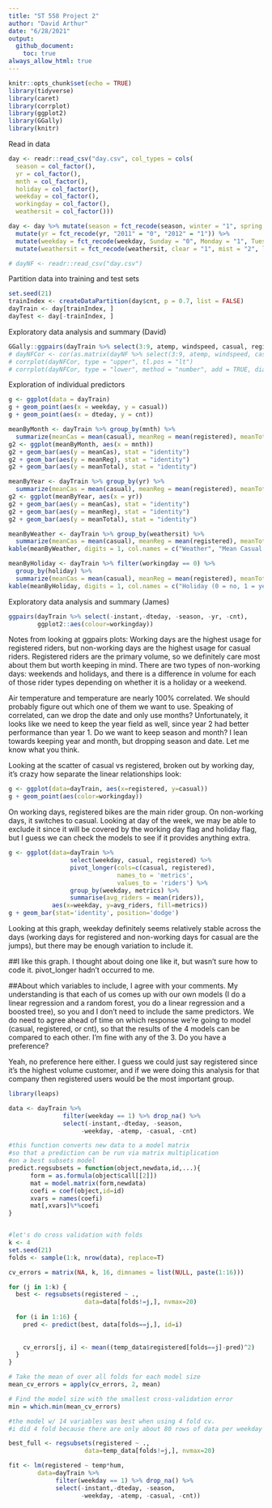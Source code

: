```yaml
---
title: "ST 558 Project 2"
author: "David Arthur"
date: "6/28/2021"
output:
  github_document:
    toc: true
always_allow_html: true
---
```


```r
knitr::opts_chunk$set(echo = TRUE)
library(tidyverse)
library(caret)
library(corrplot)
library(ggplot2)
library(GGally)
library(knitr)
```


Read in data
```r
day <- readr::read_csv("day.csv", col_types = cols(
  season = col_factor(),
  yr = col_factor(),
  mnth = col_factor(),
  holiday = col_factor(),
  weekday = col_factor(),
  workingday = col_factor(),
  weathersit = col_factor()))

day <- day %>% mutate(season = fct_recode(season, winter = "1", spring = "2", summer = "3", fall = "4")) %>%
  mutate(yr = fct_recode(yr, "2011" = "0", "2012" = "1")) %>%
  mutate(weekday = fct_recode(weekday, Sunday = "0", Monday = "1", Tuesday = "2", Wednesday = "3", Thursday = "4", Friday = "5", Saturday = "6")) %>%
  mutate(weathersit = fct_recode(weathersit, clear = "1", mist = "2", lightRainOrSnow = "3", heavyRainOrSnow = "4")) 

# dayNF <- readr::read_csv("day.csv")
```

Partition data into training and test sets
```r
set.seed(21)
trainIndex <- createDataPartition(day$cnt, p = 0.7, list = FALSE)
dayTrain <- day[trainIndex, ]
dayTest <- day[-trainIndex, ]
```

Exploratory data analysis and summary (David)
```r
GGally::ggpairs(dayTrain %>% select(3:9, atemp, windspeed, casual, registered, cnt))
# dayNFCor <- cor(as.matrix(dayNF %>% select(3:9, atemp, windspeed, casual, registered,cnt)))
# corrplot(dayNFCor, type = "upper", tl.pos = "lt")
# corrplot(dayNFCor, type = "lower", method = "number", add = TRUE, diag = FALSE, tl.pos = "n")
```

Exploration of individual predictors
```r
g <- ggplot(data = dayTrain)
g + geom_point(aes(x = weekday, y = casual))
g + geom_point(aes(x = dteday, y = cnt))

meanByMonth <- dayTrain %>% group_by(mnth) %>%
  summarize(meanCas = mean(casual), meanReg = mean(registered), meanTotal = mean(cnt))
g2 <- ggplot(meanByMonth, aes(x = mnth))
g2 + geom_bar(aes(y = meanCas), stat = "identity")
g2 + geom_bar(aes(y = meanReg), stat = "identity")
g2 + geom_bar(aes(y = meanTotal), stat = "identity")

meanByYear <- dayTrain %>% group_by(yr) %>%
  summarize(meanCas = mean(casual), meanReg = mean(registered), meanTotal = mean(cnt))
g2 <- ggplot(meanByYear, aes(x = yr))
g2 + geom_bar(aes(y = meanCas), stat = "identity")
g2 + geom_bar(aes(y = meanReg), stat = "identity")
g2 + geom_bar(aes(y = meanTotal), stat = "identity")

meanByWeather <- dayTrain %>% group_by(weathersit) %>%
  summarize(meanCas = mean(casual), meanReg = mean(registered), meanTotal = mean(cnt))
kable(meanByWeather, digits = 1, col.names = c("Weather", "Mean Casual Riders", "Mean Registered Riders", "Mean Total Riders"), caption = "Average # of riders by weather category")

meanByHoliday <- dayTrain %>% filter(workingday == 0) %>%
  group_by(holiday) %>%
  summarize(meanCas = mean(casual), meanReg = mean(registered), meanTotal = mean(cnt))
kable(meanByHoliday, digits = 1, col.names = c("Holiday (0 = no, 1 = yes)", "Mean Casual Riders", "Mean Registered Riders", "Mean Total Riders"), caption = "Average # of riders on holidays vs. non-holiday non-workdays")

```

Exploratory data analysis and summary (James)
```r
ggpairs(dayTrain %>% select(-instant,-dteday, -season, -yr, -cnt), 
        ggplot2::aes(colour=workingday))

```
Notes from looking at ggpairs plots:
Working days are the highest usage for registered riders, but non-working days are the highest usage for casual riders. Registered riders are the primary volume, so we definitely care most about them but worth keeping in mind. There are two types of non-working days: weekends and holidays, and there is a difference in volume for each of those rider types depending on whether it is a holiday or a weekend. 

Air temperature and temperature are nearly 100% correlated. We should probably figure out which one of them we want to use. Speaking of correlated, can we drop the date and only use months? Unfortunately, it looks like we need to keep the year field as well, since year 2 had better performance than year 1. Do we want to keep season and month? I lean towards keeping year and month, but dropping season and date. Let me know what you think.

Looking at the scatter of casual vs registered, broken out by working day, it's crazy how separate the linear relationships look:
```r
g <- ggplot(data=dayTrain, aes(x=registered, y=casual))
g + geom_point(aes(color=workingday))

```
On working days, registered bikes are the main rider group. On non-working days, it switches to casual. Looking at day of the week, we may be able to exclude it since it will be covered by the working day flag and holiday flag, but I guess we can check the models to see if it provides anything extra.

```r
g <- ggplot(data=dayTrain %>% 
                 select(weekday, casual, registered) %>%
                 pivot_longer(cols=c(casual, registered),
                              names_to = 'metrics',
                              values_to = 'riders') %>%
                 group_by(weekday, metrics) %>%
                 summarise(avg_riders = mean(riders)), 
            aes(x=weekday, y=avg_riders, fill=metrics))
g + geom_bar(stat='identity', position='dodge')
```
Looking at this graph, weekday definitely seems relatively stable across the days (working days for registered and non-working days for casual are the jumps), but there may be enough variation to include it. 

##I like this graph.  I thought about doing one like it, but wasn't sure how to code it.  pivot_longer hadn't occurred to me.

##About which variables to include, I agree with your comments.  My understanding is that each of us comes up with our own models (I do a linear regression and a random forest, you do a linear regression and a boosted tree), so you and I don't need to include the same predictors.  We do need to agree ahead of time on which response we're going to model (casual, registered, or cnt), so that the results of the 4 models can be compared to each other.  I'm fine with any of the 3.  Do you have a preference?

Yeah, no preference here either. I guess we could just say registered since it's the highest volume customer, and if we were doing this analysis for that company then registered users would be the most important group.


```r
library(leaps)

data <- dayTrain %>% 
               filter(weekday == 1) %>% drop_na() %>%
               select(-instant,-dteday, -season, 
                    -weekday, -atemp, -casual, -cnt)

#this function converts new data to a model matrix
#so that a prediction can be run via matrix multiplication
#on a best subsets model
predict.regsubsets = function(object,newdata,id,...){
      form = as.formula(object$call[[2]]) 
      mat = model.matrix(form,newdata)    
      coefi = coef(object,id=id)          
      xvars = names(coefi)                
      mat[,xvars]%*%coefi               
}


#let's do cross validation with folds
k <- 4
set.seed(21)
folds <- sample(1:k, nrow(data), replace=T)

cv_errors = matrix(NA, k, 16, dimnames = list(NULL, paste(1:16)))

for (j in 1:k) {
  best <- regsubsets(registered ~ ., 
                     data=data[folds!=j,], nvmax=20)
  
  for (i in 1:16) {
    pred <- predict(best, data[folds==j,], id=i)
    
    
    cv_errors[j, i] <- mean((temp_data$registered[folds==j]-pred)^2)
  }
}

# Take the mean of over all folds for each model size
mean_cv_errors = apply(cv_errors, 2, mean)

# Find the model size with the smallest cross-validation error
min = which.min(mean_cv_errors)

#the model w/ 14 variables was best when using 4 fold cv.
#i did 4 fold because there are only about 80 rows of data per weekday

best_full <- regsubsets(registered ~ ., 
                     data=temp_data[folds!=j,], nvmax=20)

```

```r
fit <- lm(registered ~ temp*hum,
        data=dayTrain %>% 
             filter(weekday == 1) %>% drop_na() %>%
             select(-instant,-dteday, -season, 
                    -weekday, -atemp, -casual, -cnt))
```


